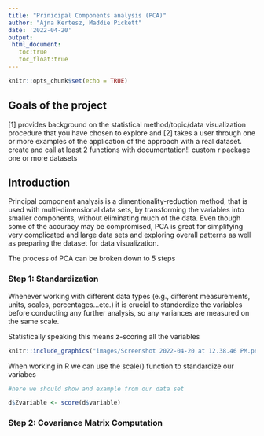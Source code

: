 ```yaml
---
title: "Prinicipal Components analysis (PCA)"
author: "Ajna Kertesz, Maddie Pickett"
date: '2022-04-20'
output: 
 html_document:
   toc:true
   toc_float:true
---
```


```r
knitr::opts_chunk$set(echo = TRUE)
```

## Goals of the project

[1] provides background on the statistical method/topic/data visualization procedure that you have chosen to explore and [2] takes a user through one or more examples of the application of the approach with a real dataset. 
create and call at least 2 functions with documentation!!
custom r package
one or more datasets


## Introduction

Principal component analysis is a dimentionality-reduction method, that is used with multi-dimensional data sets, by transforming the variables into smaller components, without eliminating much of the data. Even though some of the accuracy may be compromised, PCA is great for simplifying very complicated and large data sets and exploring overall patterns as well as preparing the dataset for data visualization.

The process of PCA can be broken down to 5 steps

### Step 1: Standardization

Whenever working with different data types (e.g., different measurements, units, scales, percentages...etc.) it is crucial to standerdize the variables before conducting any further analysis, so any variances are measured on the same scale.

Statistically speaking this means z-scoring all the variables

```r
knitr::include_graphics("images/Screenshot 2022-04-20 at 12.38.46 PM.png")

```

When working in R we can use the scale() function to standardize our variabes


```r

#here we should show and example from our data set

d$Zvariable <- score(d$variable)

```

### Step 2: Covariance Matrix Computation



```r

```


